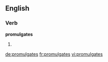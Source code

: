 ==English==

===Verb===
'''promulgates'''

# {{third-person singular of|[[promulgate]]}}

[[de:promulgates]]
[[fr:promulgates]]
[[vi:promulgates]]